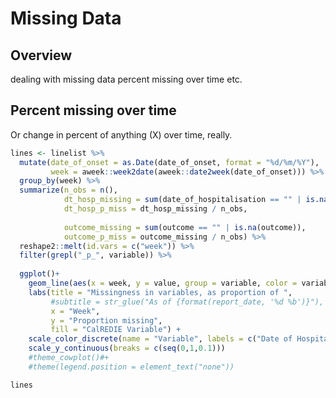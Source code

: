 

<!-- ======================================================= -->
<!-- ======================================================= -->
<!-- ======================================================= -->
# Missing Data {#transformation .tabset .tabset-fade}

<!-- ======================================================= -->
## Overview {.tabset .tabset-fade .tabset-pills}

dealing with missing data
percent missing over time
etc.

<!-- ======================================================= -->
## Percent missing over time {.tabset .tabset-fade .tabset-pills}

Or change in percent of anything (X) over time, really.  

```r
lines <- linelist %>%
  mutate(date_of_onset = as.Date(date_of_onset, format = "%d/%m/%Y"),
         week = aweek::week2date(aweek::date2week(date_of_onset))) %>% 
  group_by(week) %>% 
  summarize(n_obs = n(),
            dt_hosp_missing = sum(date_of_hospitalisation == "" | is.na(date_of_hospitalisation)),
            dt_hosp_p_miss = dt_hosp_missing / n_obs,
            
            outcome_missing = sum(outcome == "" | is.na(outcome)),
            outcome_p_miss = outcome_missing / n_obs) %>%
  reshape2::melt(id.vars = c("week")) %>%
  filter(grepl("_p_", variable)) %>% 
  
  ggplot()+
    geom_line(aes(x = week, y = value, group = variable, color = variable), size = 1, stat = "identity")+
    labs(title = "Missingness in variables, as proportion of ",
         #subtitle = str_glue("As of {format(report_date, '%d %b')}"), 
         x = "Week",
         y = "Proportion missing",
         fill = "CalREDIE Variable") + 
    scale_color_discrete(name = "Variable", labels = c("Date of Hospitalization Missing", "Outcome Missing"))+
    scale_y_continuous(breaks = c(seq(0,1,0.1)))
    #theme_cowplot()#+
    #theme(legend.position = element_text("none"))

lines
```
